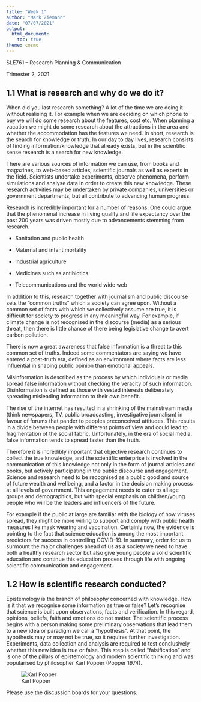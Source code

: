 ```yaml
---
title: "Week 1"
author: "Mark Ziemann"
date: "07/07/2021"
output:
  html_document:
    toc: true
theme: cosmo
---
```


SLE761 – Research Planning & Communication

Trimester 2, 2021

## 1.1 What is research and why do we do it?

When did you last research something?
A lot of the time we are doing it without realising it.
For example when we are deciding on which phone to buy we will do some research about the features, cost etc.
When planning a vacation we might do some research about the attractions in the area and whether the accommodation has the features we need.
In short, research is the search for knowledge or truth.
In our day to day lives, research consists of finding information/knowledge that already exists, but in the scientific sense research is a search for new knowledge. 

There are various sources of information we can use, from books and magazines, to web-based articles, scientific journals as well as experts in the field.
Scientists undertake experiments, observe phenomena, perform simulations and analyse data in order to create this new knowledge.
These research activities may be undertaken by private companies, universities or government departments, but all contribute to advancing human progress.

Research is incredibly important for a number of reasons.
One could argue that the phenomenal increase in living quality and life expectancy over the past 200 years was driven mostly due to advancements stemming from research. 

* Sanitation and public health

* Maternal and infant mortality

* Industrial agriculture

* Medicines such as antibiotics

* Telecommunications and the world wide web

In addition to this, research together with journalism and public discourse sets the “common truths” which a society can agree upon.
Without a common set of facts with which we collectively assume are true, it is difficult for society to progress in any meaningful way.
For example, if climate change is not recognised in the discourse (media) as a serious threat, then there is little chance of there being legislative change to avert carbon pollution.

There is now a great awareness that false information is a threat to this common set of truths.
Indeed some commentators are saying we have entered a post-truth era, defined as an environment where facts are less influential in shaping public opinion than emotional appeals.

Misinformation is described as the process by which individuals or media spread false information without checking the veracity of such information.
Disinformation is defined as those with vested interests deliberately spreading misleading information to their own benefit. 

The rise of the internet has resulted in a shrinking of the mainstream media (think newspapers, TV, public broadcasting, investigative journalism) in favour of forums that pander to peoples preconceived attitudes.
This results in a divide between people with different points of view and could lead to fragmentation of the social fabric.
Unfortunately, in the era of social media, false information tends to spread faster than the truth.

Therefore it is incredibly important that objective research continues to collect the true knowledge, and the scientific enterprise is involved in the communication of this knowledge not only in the form of journal articles and books, but actively participating in the public discourse and engagement.
Science and research need to be recognised as a public good and source of future wealth and wellbeing, and a factor in the decision making process at all levels of government.
This engagement needs to cater to all age groups and demographics, but with special emphasis on children/young people who will be the leaders and influencers of the future.

For example if the public at large are familiar with the biology of how viruses spread, they might be more willing to support and comply with public health measures like mask wearing and vaccination.
Certainly now, the evidence is pointing to the fact that science education is among the most important predictors for success in controlling COVID-19.
In summary, order for us to surmount the major challenges ahead of us as a society we need to have both a healthy research sector but also give young people a solid scientific education and continue this education process through life with ongoing scientific communication and engagement.

## 1.2 How is scientific research conducted?

Epistemology is the branch of philosophy concerned with knowledge. How is it that we recognise some information as true or false?
Let’s recognise that science is built upon observations, facts and verification. In this regard, opinions, beliefs, faith and emotions do not matter. The scientific process begins with a person making some preliminary observations that lead them to a new idea or paradigm we call a “hypothesis”. At that point, the hypothesis may or may not be true, so it requires further investigation. Experiments, data collection and analysis are required to test conclusively whether this new idea is true or false. This step is called “falsification” and is one of the pillars of epistemology and modern scientific thinking and was popularised by philosopher Karl Popper (Popper 1974). 

![Karl Popper](https://github.com/adam-p/markdown-here/raw/master/src/common/images/icon48.png "Karl Popper")


Please use the discussion boards for your questions.